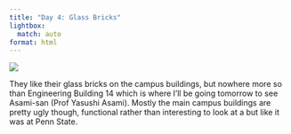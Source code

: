 ```yaml
---
title: "Day 4: Glass Bricks"
lightbox:
  match: auto
format: html
---
```


![](../images/20120423175215_dsc01485.jpg){group="all-the-pictures"}

They like their glass bricks on the campus buildings, but nowhere more so than Engineering Building 14 which is where I'll be going tomorrow to see Asami-san (Prof Yasushi Asami).  Mostly the main campus buildings are pretty ugly though, functional rather than interesting to look at a but like it was at Penn State.
